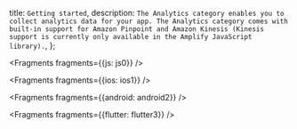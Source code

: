   title: `Getting started`,
  description: `The Analytics category enables you to collect analytics data for your app. The Analytics category comes with built-in support for Amazon Pinpoint and Amazon Kinesis (Kinesis support is currently only available in the Amplify JavaScript library).`,
};


<Fragments fragments={{js: js0}} />


<Fragments fragments={{ios: ios1}} />


<Fragments fragments={{android: android2}} />


<Fragments fragments={{flutter: flutter3}} />
